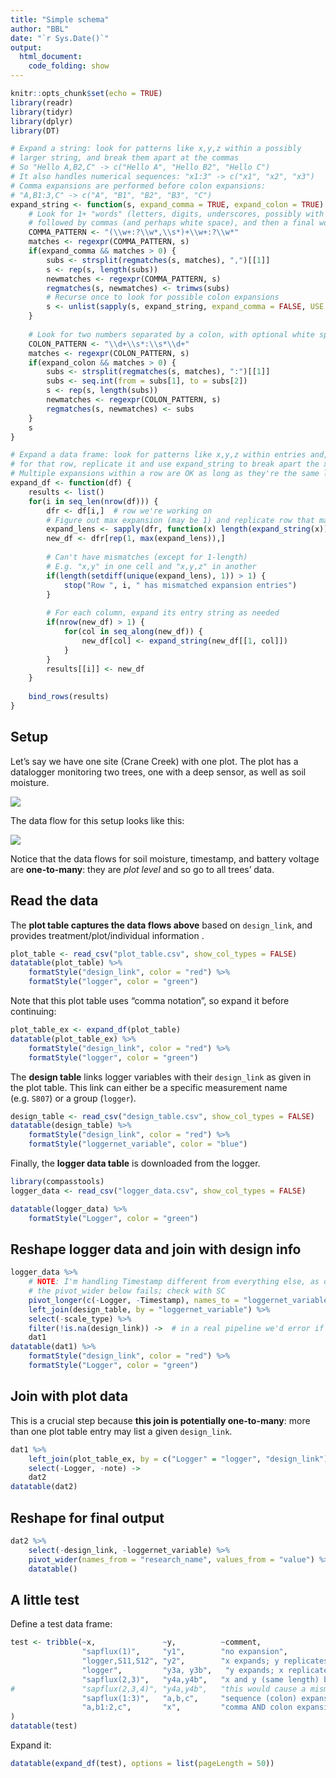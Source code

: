 ```yaml
---
title: "Simple schema"
author: "BBL"
date: "`r Sys.Date()`"
output: 
  html_document:
    code_folding: show
---
```


```r
knitr::opts_chunk$set(echo = TRUE)
library(readr)
library(tidyr)
library(dplyr)
library(DT)
```


```r

# Expand a string: look for patterns like x,y,z within a possibly
# larger string, and break them apart at the commas
# So "Hello A,B2,C" -> c("Hello A", "Hello B2", "Hello C")
# It also handles numerical sequences: "x1:3" -> c("x1", "x2", "x3")
# Comma expansions are performed before colon expansions:
# "A,B1:3,C" -> c("A", "B1", "B2", "B3", "C")
expand_string <- function(s, expand_comma = TRUE, expand_colon = TRUE) {
    # Look for 1+ "words" (letters, digits, underscores, possibly with a colon)
    # followed by commas (and perhaps white space), and then a final word
    COMMA_PATTERN <- "(\\w+:?\\w*,\\s*)+\\w+:?\\w*"
    matches <- regexpr(COMMA_PATTERN, s)
    if(expand_comma && matches > 0) {
        subs <- strsplit(regmatches(s, matches), ",")[[1]]
        s <- rep(s, length(subs))
        newmatches <- regexpr(COMMA_PATTERN, s)
        regmatches(s, newmatches) <- trimws(subs)
        # Recurse once to look for possible colon expansions
        s <- unlist(sapply(s, expand_string, expand_comma = FALSE, USE.NAMES = FALSE))
    }
   
    # Look for two numbers separated by a colon, with optional white space 
    COLON_PATTERN <- "\\d+\\s*:\\s*\\d+"
    matches <- regexpr(COLON_PATTERN, s)
    if(expand_colon && matches > 0) {
        subs <- strsplit(regmatches(s, matches), ":")[[1]]
        subs <- seq.int(from = subs[1], to = subs[2])
        s <- rep(s, length(subs))
        newmatches <- regexpr(COLON_PATTERN, s)
        regmatches(s, newmatches) <- subs
    }
    s
}

# Expand a data frame: look for patterns like x,y,z within entries and,
# for that row, replicate it and use expand_string to break apart the x,y,z
# Multiple expansions within a row are OK as long as they're the same length
expand_df <- function(df) {
    results <- list()
    for(i in seq_len(nrow(df))) {
        dfr <- df[i,]  # row we're working on
        # Figure out max expansion (may be 1) and replicate row that many times
        expand_lens <- sapply(dfr, function(x) length(expand_string(x)))
        new_df <- dfr[rep(1, max(expand_lens)),]
        
        # Can't have mismatches (except for 1-length)
        # E.g. "x,y" in one cell and "x,y,z" in another
        if(length(setdiff(unique(expand_lens), 1)) > 1) {
            stop("Row ", i, " has mismatched expansion entries")
        } 
        
        # For each column, expand its entry string as needed 
        if(nrow(new_df) > 1) {
            for(col in seq_along(new_df)) {
                new_df[col] <- expand_string(new_df[[1, col]])
            }    
        }
        results[[i]] <- new_df
    }
    
    bind_rows(results)
}
```

## Setup

Let's say we have one site (Crane Creek) with one plot.
The plot has a datalogger monitoring two trees, one with a deep sensor, as well
as soil moisture.

![](cc_plot.png)

The data flow for this setup looks like this:

![](data_flow.png)

Notice that the data flows for soil moisture, timestamp, and battery voltage 
are **one-to-many**: they are _plot level_ and so go to all trees' data.

## Read the data

The **plot table captures the data flows above** based on `design_link`,
and provides treatment/plot/individual information .

```r
plot_table <- read_csv("plot_table.csv", show_col_types = FALSE)
datatable(plot_table) %>% 
    formatStyle("design_link", color = "red") %>% 
    formatStyle("logger", color = "green")
```

Note that this plot table uses "comma notation", so expand it
before continuing:

```r
plot_table_ex <- expand_df(plot_table)
datatable(plot_table_ex) %>% 
    formatStyle("design_link", color = "red") %>% 
    formatStyle("logger", color = "green")
```

The **design table** links logger variables with their `design_link`
as given in the plot table. This link can either be a specific measurement name
(e.g. `S807`) or a group (`logger`).

```r
design_table <- read_csv("design_table.csv", show_col_types = FALSE)
datatable(design_table) %>%
    formatStyle("design_link", color = "red") %>%
    formatStyle("loggernet_variable", color = "blue")
```

Finally, the **logger data table** is downloaded from the logger.

```r
library(compasstools)
logger_data <- read_csv("logger_data.csv", show_col_types = FALSE)

datatable(logger_data) %>%
    formatStyle("Logger", color = "green")
```


## Reshape logger data and join with design info

```r
logger_data %>% 
    # NOTE: I'm handling Timestamp different from everything else, as otherwise
    # the pivot_wider below fails; check with SC
    pivot_longer(c(-Logger, -Timestamp), names_to = "loggernet_variable") %>%
    left_join(design_table, by = "loggernet_variable") %>% 
    select(-scale_type) %>% 
    filter(!is.na(design_link)) ->  # in a real pipeline we'd error if not found
    dat1
datatable(dat1) %>% 
    formatStyle("design_link", color = "red") %>% 
    formatStyle("Logger", color = "green")
```

## Join with plot data

This is a crucial step because **this join is potentially one-to-many**:
more than one plot table entry may list a given `design_link`.

```r
dat1 %>% 
    left_join(plot_table_ex, by = c("Logger" = "logger", "design_link")) %>% 
    select(-Logger, -note) ->
    dat2
datatable(dat2)
```

## Reshape for final output

```r
dat2 %>% 
    select(-design_link, -loggernet_variable) %>% 
    pivot_wider(names_from = "research_name", values_from = "value") %>% 
    datatable()
```

## A little test

Define a test data frame:

```r
test <- tribble(~x,               ~y,          ~comment,
                "sapflux(1)",     "y1",        "no expansion",
                "logger,S11,S12", "y2",        "x expands; y replicates",
                "logger",         "y3a, y3b",   "y expands; x replicates (space)",
                "sapflux(2,3)",   "y4a,y4b",   "x and y (same length) both expand",
#               "sapflux(2,3,4)", "y4a,y4b",   "this would cause a mismatch error",
                "sapflux(1:3)",   "a,b,c",     "sequence (colon) expansion",
                "a,b1:2,c",       "x",         "comma AND colon expansion"
)
datatable(test)
```

Expand it:

```r
datatable(expand_df(test), options = list(pageLength = 50))
```
